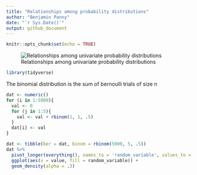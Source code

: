 ```yaml
---
title: "Relationships among probability distributions"
author: "Benjamin Panny"
date: "`r Sys.Date()`"
output: github_document
---
```


```r
knitr::opts_chunk$set(echo = TRUE)
```

![Relationships among univariate probability distributions](Relationships_among_some_of_univariate_probability_distributions.jpg)

```r
library(tidyverse)
```

The binomial distribution is the sum of bernoulli trials of size n

```r
dat <- numeric()
for (i in 1:5000){
  val <- 0
  for (j in 1:5){
    val <- val + rbinom(1, 1, .5)
  }
  dat[i] <- val
}

dat <- tibble(ber = dat, binom = rbinom(5000, 5, .5))
dat %>% 
  pivot_longer(everything(), names_to = 'random_variable', values_to = "value") %>% 
  ggplot(aes(x = value, fill = random_variable)) +
  geom_density(alpha = .3)
```


